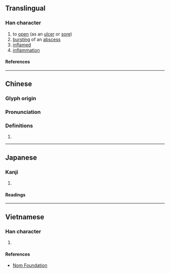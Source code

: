 {{character info}}
==Translingual==

===Han character===
{{Han char|rn=78|rad=歹|as=12|sn=16|four=|canj=MNLMC|ids=⿰歹貴}}

# to [[open]] (as an [[ulcer]] or [[sore]])
# [[burst]]ing of an [[abscess]]
# [[inflamed]]
# [[inflammation]]

====References====
{{Han ref|kx=0583.180|dkj=16571|dj=0976.060|hdz=21394.150|uh=6BA8}}

----

==Chinese==
{{zh-forms|s=㱮}}

===Glyph origin===
{{Han etym}}

===Pronunciation===
{{zh-pron
|m=huì,kuì
|c=kui2
|mc=y
|oc=y
|ma=
|cat=v,a,n
}}

===Definitions===
{{zh-hanzi}}

# {{rfdef|zh}}

----

==Japanese==

===Kanji===
{{ja-kanji|grade=|rs=歹12}}

# {{rfdef|ja|sort=歹12}}

====Readings====
{{ja-readings
|on=かい, え, こつ, ごち
|kun=ただれる
}}

----

==Vietnamese==

===Han character===
{{vi-readings|rs=歹12|reading=hội}}

# {{rfdef|vi|sort=歹12}}

====References====
* [http://nomfoundation.org/common/nom_details.php?codepoint=6ba8 Nom Foundation]
